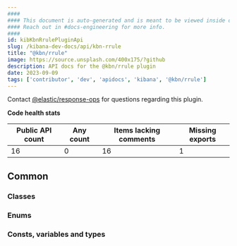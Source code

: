 ```yaml
---
####
#### This document is auto-generated and is meant to be viewed inside our experimental, new docs system.
#### Reach out in #docs-engineering for more info.
####
id: kibKbnRrulePluginApi
slug: /kibana-dev-docs/api/kbn-rrule
title: "@kbn/rrule"
image: https://source.unsplash.com/400x175/?github
description: API docs for the @kbn/rrule plugin
date: 2023-09-09
tags: ['contributor', 'dev', 'apidocs', 'kibana', '@kbn/rrule']
---
```




Contact [@elastic/response-ops](https://github.com/orgs/elastic/teams/response-ops) for questions regarding this plugin.

**Code health stats**

| Public API count  | Any count | Items lacking comments | Missing exports |
|-------------------|-----------|------------------------|-----------------|
| 16 | 0 | 16 | 1 |

## Common

### Classes
<DocDefinitionList data={kbnRruleObj.common.classes}/>

### Enums
<DocDefinitionList data={kbnRruleObj.common.enums}/>

### Consts, variables and types
<DocDefinitionList data={kbnRruleObj.common.misc}/>

